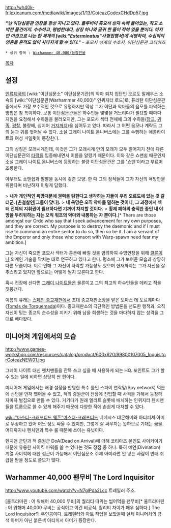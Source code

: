 {{{+1 '''Torquemada Coteaz'''}}}

http://wh40k-fr.lexicanum.com/mediawiki/images/1/13/CoteazCodexCHdDp57.jpg

'' '''"난 이단심문관 인장을 항상 지니고 있다. 플루비아 흑요석 상자 속에 들어있는, 작고 소박한 물건이지. 수수하고, 평범한데다, 상징 하나와 글귀 한 줄이 적혀 있을 뿐이다. 하지만 이것으로 나는 한 세계의 [wiki:"Exterminatus"사형집행서]에 서명하여, 수십억의 영혼을 흔적도 없이 사라지게 할 수 있다."''' ''
''- 포모사 성계의 수호자, 이단심문관 코티아즈''

 * 상위 항목 : [[Warhammer 40,000/등장인물]]

[[목차]]

== 설정 ==
[[인류제국]]의 [wiki:"이단심문소" 이단심문기관]의 악마 퇴치 집단인 오르도 말레우스 소속의 [wiki:"이단심문관(Warhammer 40,000)" 인퀴지터 로드]로, 퓨리탄 이단심문관 중에서도 가장 보수적인 것으로 유명하지만 막상 그가 이단과 악마들의 음모를 파악하는 방법은 참 특이하다. 보통 이단심문관들은 하수인들 몇몇을 거느리다가 필요할 때마다 지원을 요청해서 수하들을 불러오지만, 그는 포모사 섹터 전체에 그의 수하들([[장교]], [[귀족]], [[경찰]], 불량배, 심지어 [[거지]]까지)을 심어두고 있다. 따라서 그 어떤 음모나 계략도 그의 눈과 귀를 벗어날 수 없다. 소설 그레이 나이트 옴니버스에는 그를 수행하는 애콜라이트와 여성 파일럿이 등장한다.

그의 상징은 모래시계인데, 이것은 그가 모래시계 안의 모래가 모두 떨어지기 전에 다른 이단심문관의 [[타락]]을 입증해내면서 이름을 알렸기 때문이다. 
이와 같은 쇼맨쉽 때문인지 소설 그레이 나이트 옴니버스에 등장하는 불량 이단심문관은 그를 '쇼맨'이라고 부르며 조롱한다. 

아무래도 쇼맨쉽과 말빨을 동시에 갖춘 모양. 한 때 그의 정적들이 그가 자신의 욕망만을 위한다며 비난하자 이렇게 답했다.

> '''내가 개인적인 욕망때문에 권력을 탐한다고 생각하는 자들이 우리 오르도에 있는 것 같더군. [촌철살인|그들이 맞다]. '''
> '''내 욕망은 오직 악마를 멸하는 것이니, 그 과정에서 섹터 전체의 지휘권이 필요하다면 기꺼이 차지할 것이다. '''
> '''황제 폐하의 충직한 종인 내 야망을 두려워하는 자는 오직 워프의 악마와 내통하는 자 뿐이다.'''[* There are those amongst our Ordo who say that I seek advancement for my own purposes, and they are correct. My purpose is to destroy the daemonic and if I must rise to command an entire sector to do so, then so be it. I am a servant of the Emperor and only those who consort with Warp-spawn need fear my ambition.]

그는 자신이 죽으면 포모사 섹터가 혼돈에 빠질 것을 염려하여 수명연장을 위해 [[클론]]이나 외계인 기술을 닥치는 대로 연구하고 있다고 한다. 평소에 그가 보여준 모습과 상당히 다른 모습이다. 이로 인해 그 자신이 타락할 가능성도 있으며 현재까지는 그가 자신을 잘 추스리고 있지만 앞으로는 어떻게 될지 모른다고 한다. 

혹시 전장에 선다면 [[그레이 나이트]]들은 물론이고 그의 최고의 하수인들을 데리고 적을 짓뭉갠다.

이름의 유래는 [[스페인 종교재판]]에서 초대 종교재판소장을 맡은 토마스 데 토르퀘마다([http://en.wikipedia.org/wiki/Tom%C3%A1s_de_Torquemada Tomás de Torquemada])이다. 종교재판소의 극단적인 방법론을 선도한 행적과, 오직 자신이 믿는 종교의 순수성을 지키기 위해 남을 희생하는 것을 마다하지 않는 성격을 그대로 빼다왔다.

== 미니어처 게임에서의 모습 ==
http://www.games-workshop.com/resources/catalog/product/600x620/99800107005_InquisitorCoteazNEW01.jpg

그레이 나이트 대신 헨치맨들을 잔뜩 쓰고 싶을 때 사용하게 되는 HQ. 포인트도 그가 할 수 있는 일에 비하면 상당히 싼 편이다.

미니어쳐 게임에서는 배경 설정을 반영한 특수 룰인 스파이 연락망(Spy network) 덕분에 선턴을 먼저 뺏어올 수 있고, 적의 증원군이 전장에 진입할 때 사격을 가해서 등장하자마자 벌집으로 만들 수 있다. 거기다가 원래 엘리트 슬롯에 배치하는 인퀴지터 헨치맨들을 트룹으로 쓸 수 있게 해주기 때문에 다양한 적에 손쉽게 대처할 수 있다. 

[[wiki:"마스터-크래프티드 웨폰"마스터-크래프티드]] 네메시스 데몬해머와 아티피셔 아머로 무장하고 있어 어느 정도 싸울 수 있지만, 그렇게 잘 싸우지는 못하므로 기대는 금물. 어디까지나 헨치맨과 특수 룰 때문에 쓰이는 유닛이다.

헨치맨 군단과 적 증원군 DoA(Dead on Arrival)에 더해 코티아즈 본인도 사이커이기 때문에 유용한 사이킥 파워를 쓸 수 있다는 것도 장점 중 하나. 특히 예언(Divination) 계열 사이킥에 대한 접근이 가능해서 이단심문소 주제 아미라면 안 넣는 사람이 변태 취급을 받을 정도로 쓸모가 많다.

== Warhammer 40,000 팬무비 The Lord Inquisitor ==
http://www.youtube.com/watch?v=N7glPda2Lcc
트레일러 주소.

[울트라마린 : 어 워해머 40,000 무비]의 퀄리티 따위는 씹어먹을 팬무비[* 울트라마린 : 어 워해머 40,000 무비는 공식이고 이건 비공식. 퀄리티 차이가 매우 심하다.] The Lord Inquisitor의 주인공이다. 트레일러와 아트 작업을 보았을때 실제 미니어처의 금색 아머가 아닌 붉은색 아티피서 아머가 등장한다.
